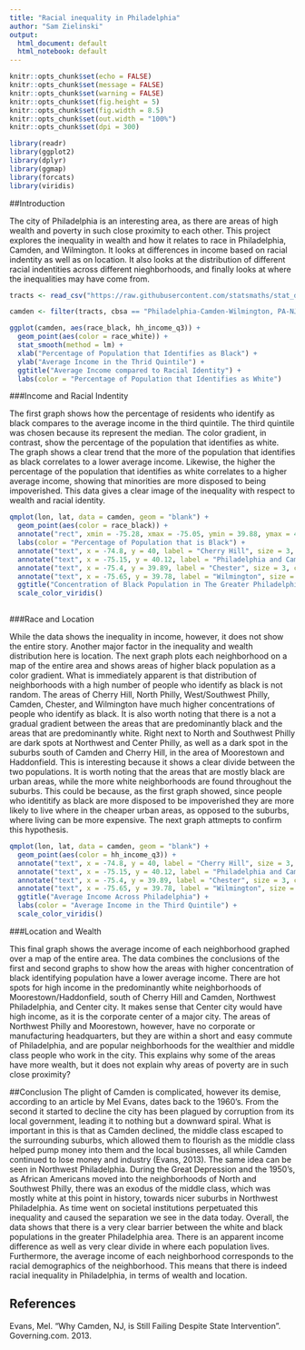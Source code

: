 ---
title: "Racial inequality in Philadelphia"
author: "Sam Zielinski"
output:
  html_document: default
  html_notebook: default
---


```{r setup, include=FALSE, message=FALSE, warning=FALSE}
knitr::opts_chunk$set(echo = FALSE)
knitr::opts_chunk$set(message = FALSE)
knitr::opts_chunk$set(warning = FALSE)
knitr::opts_chunk$set(fig.height = 5)
knitr::opts_chunk$set(fig.width = 8.5)
knitr::opts_chunk$set(out.width = "100%")
knitr::opts_chunk$set(dpi = 300)

library(readr)
library(ggplot2)
library(dplyr)
library(ggmap)
library(forcats)
library(viridis)

```


##Introduction

The city of Philadelphia is an interesting area, as there are areas of high wealth and poverty in such close proximity to each other. This project explores the inequality in wealth and how it relates to race in Philadelphia, Camden, and Wilmington. It looks at differences in income based on racial indentity as well as on location. It also looks at the distribution of different racial indentities across different nieghborhoods, and finally looks at where the inequalities may have come from.


```{r, echo = FALSE}
tracts <- read_csv("https://raw.githubusercontent.com/statsmaths/stat_data/gh-pages/acs_tract_data_2016.csv.gz")

camden <- filter(tracts, cbsa == "Philadelphia-Camden-Wilmington, PA-NJ-DE-MD")


```


```{r, echo = FALSE}
ggplot(camden, aes(race_black, hh_income_q3)) +
  geom_point(aes(color = race_white)) +
  stat_smooth(method = lm) +
  xlab("Percentage of Population that Identifies as Black") +
  ylab("Average Income in the Thrid Quintile") +
  ggtitle("Average Income compared to Racial Identity") +
  labs(color = "Percentage of Population that Identifies as White")
```

###Income and Racial Indentity

The first graph shows how the percentage of residents who identify as black compares to the average income in the third quintile. The third quintile was chosen because its represent the median. The color gradient, in contrast, show the percentage of the population that identifies as white. The graph shows a clear trend that the more of the population that identifies as black correlates to a lower average income. Likewise, the higher the percentage of the population that identifies as white correlates to a higher average income, showing that minorities are more disposed to being impoverished. This data gives a clear image of the inequality with respect to wealth and racial identity. 


```{r, echo = FALSE}
qmplot(lon, lat, data = camden, geom = "blank") +
  geom_point(aes(color = race_black)) +
  annotate("rect", xmin = -75.28, xmax = -75.05, ymin = 39.88, ymax = 40.1, fill = "purple", alpha = 0.0) +
  labs(color = "Percentage of Population that is Black") +
  annotate("text", x = -74.8, y = 40, label = "Cherry Hill", size = 3, color = "red") +
  annotate("text", x = -75.15, y = 40.12, label = "Philadelphia and Camden", size = 3, color = "red") +
  annotate("text", x = -75.4, y = 39.89, label = "Chester", size = 3, color = "red") +
  annotate("text", x = -75.65, y = 39.78, label = "Wilmington", size = 3, color = "red") +
  ggtitle("Concentration of Black Population in The Greater Philadelphia Area") +
  scale_color_viridis()
 

```

###Race and Location

While the data shows the inequality in income, however, it does not show the entire story. Another major factor in the inequality and wealth distribution here is location. The next graph plots each neighborhood on a map of the entire area and shows areas of higher black population as a color gradient. What is immediately apparent is that distribution of neighborhoods with a high number of people who identify as black is not random. The areas of Cherry Hill, North Philly, West/Southwest Philly, Camden, Chester, and Wilmington have much higher concentrations of people who identify as black. It is also worth noting that there is a not a gradual gradient between the areas that are predominantly black and the areas that are predominantly white. Right next to North and Southwest Philly are dark spots at Northwest and Center Philly, as well as a dark spot in the suburbs south of Camden and Cherry Hill, in the area of Moorestown and Haddonfield. This is interesting because it shows a clear divide between the two populations. It is worth noting that the areas that are mostly black are urban areas, while the more white neighborhoods are found throughout the suburbs. This could be because, as the first graph showed, since people who identitify as black are more disposed to be impoverished they are more likely to live where in the cheaper urban areas, as opposed to the suburbs, where living can be more expensive. The next graph attmepts to confirm this hypothesis.


```{r, echo = FALSE}
qmplot(lon, lat, data = camden, geom = "blank") +
  geom_point(aes(color = hh_income_q3)) +
  annotate("text", x = -74.8, y = 40, label = "Cherry Hill", size = 3, color = "red") +
  annotate("text", x = -75.15, y = 40.12, label = "Philadelphia and Camden", size = 3, color = "red") +
  annotate("text", x = -75.4, y = 39.89, label = "Chester", size = 3, color = "red") +
  annotate("text", x = -75.65, y = 39.78, label = "Wilmington", size = 3, color = "red") +
  ggtitle("Average Income Across Philadelphia") +
  labs(color = "Average Income in the Third Quintile") +
  scale_color_viridis()

```

###Location and Wealth

This final graph shows the average income of each neighborhood graphed over a map of the entire area. The data combines the conclusions of the first and second graphs to show how the areas with higher concentration of black identifying population have a lower average income. There are hot spots for high income in the predominantly white neighborhoods of Moorestown/Haddonfield, south of Cherry Hill and Camden, Northwest Philadelphia, and Center city. It makes sense that Center city would have high income, as it is the corporate center of a major city. The areas of Northwest Philly and Moorestown, however, have no corporate or manufacturing headquarters, but they are within a short and easy commute of Philadelphia, and are popular neighborhoods for the wealthier and middle class people who work in the city. This explains why some of the areas have more wealth, but it does not explain why areas of poverty are in such close proximity?

##Conclusion
The plight of Camden is complicated, however its demise, according to an article by Mel Evans, dates back to the 1960's. From the second it started to decline the city has been plagued by corruption from its local government, leading it to nothing but a downward spiral. What is important in this is that as Camden declined, the middle class escaped to the surrounding suburbs, which allowed them to flourish as the middle class helped pump money into them and the local businesses, all while Camden continued to lose money and industry (Evans, 2013). The same idea can be seen in Northwest Philadelphia. During the Great Depression and the 1950's, as African Americans moved into the neighborhoods of North and Southwest Philly, there was an exodus of the middle class, which was mostly white at this point in history, towards nicer suburbs in Northwest Philadelphia. As time went on societal institutions perpetuated this inequality and caused the separation we see in the data today. 
Overall, the data shows that there is a very clear barrier between the white and black populations in the greater Philadelphia area. There is an apparent income difference as well as very clear divide in where each population lives. Furthermore, the average income of each neighborhood corresponds to the racial demographics of the neighborhood. This means that there is indeed racial inequality in Philadelphia, in terms of wealth and location. 



## References

Evans, Mel. "Why Camden, NJ, is Still Failing Despite State Intervention". Governing.com. 2013.




